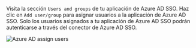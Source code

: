 
Visita la sección `Users and groups` de tu aplicación de Azure AD SSO. Haz clic en `Add user/group` para asignar usuarios a la aplicación de Azure AD SSO. Solo los usuarios asignados a tu aplicación de Azure AD SSO podrán autenticarse a través del conector de Azure AD SSO.

<img src={azureAdAssignUsersImage} alt="Azure AD assign users" />
